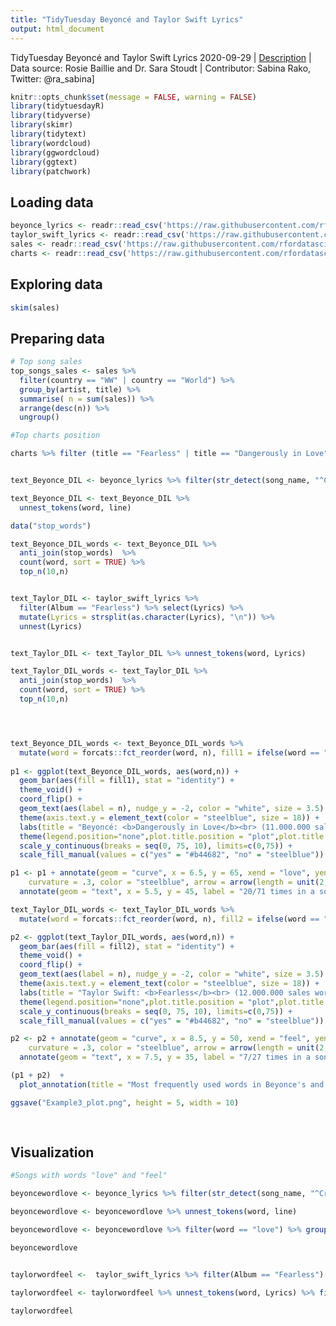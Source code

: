 ---
title: "TidyTuesday Beyoncé and Taylor Swift Lyrics"
output: html_document
---
TidyTuesday Beyoncé and Taylor Swift Lyrics 2020-09-29 |
[Description](https://github.com/rfordatascience/tidytuesday/blob/master/data/2020/2020-09-29/readme.md) |
Data source: Rosie Baillie and Dr. Sara Stoudt |
Contributor: Sabina Rako, Twitter: @ra_sabina]

```{r setup, message=FALSE, warning=FALSE}
knitr::opts_chunk$set(message = FALSE, warning = FALSE)
library(tidytuesdayR)
library(tidyverse)
library(skimr)
library(tidytext)
library(wordcloud)
library(ggwordcloud)
library(ggtext)
library(patchwork)
```

## Loading data

```{r message=FALSE, warning=FALSE}

beyonce_lyrics <- readr::read_csv('https://raw.githubusercontent.com/rfordatascience/tidytuesday/master/data/2020/2020-09-29/beyonce_lyrics.csv')
taylor_swift_lyrics <- readr::read_csv('https://raw.githubusercontent.com/rfordatascience/tidytuesday/master/data/2020/2020-09-29/taylor_swift_lyrics.csv')
sales <- readr::read_csv('https://raw.githubusercontent.com/rfordatascience/tidytuesday/master/data/2020/2020-09-29/sales.csv')
charts <- readr::read_csv('https://raw.githubusercontent.com/rfordatascience/tidytuesday/master/data/2020/2020-09-29/charts.csv')


```

## Exploring data

```{r message=FALSE, warning=FALSE}

skim(sales)
```

## Preparing data 

```{r}
# Top song sales
top_songs_sales <- sales %>% 
  filter(country == "WW" | country == "World") %>% 
  group_by(artist, title) %>% 
  summarise( n = sum(sales)) %>% 
  arrange(desc(n)) %>% 
  ungroup() 

#Top charts position

charts %>% filter (title == "Fearless" | title == "Dangerously in Love") %>% filter(chart_position == 1) %>% select(title, chart)


text_Beyonce_DIL <- beyonce_lyrics %>% filter(str_detect(song_name, "^Crazy in Love") | song_name == "Naughty Girl" | str_detect(song_name, "^Baby Boy (Ft. Sean Paul)") | song_name == "Be with you" | song_name == "Me, Myself and I" | song_name == "Yes" | song_name == "Speechless" | str_detect(song_name, "^That's How You Like It") | str_detect(song_name, "^The Closer I Get to You") | song_name == "Dangerously in Love 2" | song_name == "Beyoncé interlude" | song_name == "Gift from Virgo" | song_name == "Work It Out") %>% select(line)

text_Beyonce_DIL <- text_Beyonce_DIL %>% 
  unnest_tokens(word, line)

data("stop_words")

text_Beyonce_DIL_words <- text_Beyonce_DIL %>% 
  anti_join(stop_words)  %>% 
  count(word, sort = TRUE) %>% 
  top_n(10,n)


text_Taylor_DIL <- taylor_swift_lyrics %>% 
  filter(Album == "Fearless") %>% select(Lyrics) %>% 
  mutate(Lyrics = strsplit(as.character(Lyrics), "\n")) %>%  
  unnest(Lyrics)


text_Taylor_DIL <- text_Taylor_DIL %>% unnest_tokens(word, Lyrics)

text_Taylor_DIL_words <- text_Taylor_DIL %>% 
  anti_join(stop_words)  %>% 
  count(word, sort = TRUE) %>% 
  top_n(10,n)




text_Beyonce_DIL_words <- text_Beyonce_DIL_words %>% 
  mutate(word = forcats::fct_reorder(word, n), fill1 = ifelse(word == "love", "yes", "no"))
                                                            
p1 <- ggplot(text_Beyonce_DIL_words, aes(word,n)) + 
  geom_bar(aes(fill = fill1), stat = "identity") +
  theme_void() + 
  coord_flip() + 
  geom_text(aes(label = n), nudge_y = -2, color = "white", size = 3.5) +
  theme(axis.text.y = element_text(color = "steelblue", size = 18)) +
  labs(title = "Beyoncé: <b>Dangerously in Love</b><br> (11.000.000 sales worldwide)") + 
  theme(legend.position="none",plot.title.position = "plot",plot.title = element_textbox_simple(size = 15,lineheight = 1, padding = margin(5.5, 5.5, 5.5, 5.5),margin = margin(0, 0, 5.5, 0),fill = alpha("steelblue", 0.3))) + 
  scale_y_continuous(breaks = seq(0, 75, 10), limits=c(0,75)) + 
  scale_fill_manual(values = c("yes" = "#b44682", "no" = "steelblue"))

p1 <- p1 + annotate(geom = "curve", x = 6.5, y = 65, xend = "love", yend = 72, 
    curvature = .3, color = "steelblue", arrow = arrow(length = unit(2, "mm"))) +
  annotate(geom = "text", x = 5.5, y = 45, label = "20/71 times in a song \nNaughty Girl", hjust = "left", size = 4, color = "steelblue")

text_Taylor_DIL_words <- text_Taylor_DIL_words %>% 
  mutate(word = forcats::fct_reorder(word, n), fill2 = ifelse(word == "love", "yes", "no"))

p2 <- ggplot(text_Taylor_DIL_words, aes(word,n)) + 
  geom_bar(aes(fill = fill2), stat = "identity") +
  theme_void() + 
  coord_flip() + 
  geom_text(aes(label = n), nudge_y = -2, color = "white", size = 3.5) +
  theme(axis.text.y = element_text(color = "steelblue", size = 18)) + 
  labs(title = "Taylor Swift: <b>Fearless</b><br> (12.000.000 sales worldwide)") + 
  theme(legend.position="none",plot.title.position = "plot",plot.title = element_textbox_simple(size = 15,lineheight = 1, padding = margin(5.5, 5.5, 5.5, 5.5),margin = margin(0, 0, 5.5, 0),fill = alpha("steelblue", 0.3))) + 
  scale_y_continuous(breaks = seq(0, 75, 10), limits=c(0,75)) + 
  scale_fill_manual(values = c("yes" = "#b44682", "no" = "steelblue"))

p2 <- p2 + annotate(geom = "curve", x = 8.5, y = 50, xend = "feel", yend = 28, 
    curvature = .3, color = "steelblue", arrow = arrow(length = unit(2, "mm"))) +
  annotate(geom = "text", x = 7.5, y = 35, label = "7/27 times in a song \nForever & Always", hjust = "left", size = 4, color = "steelblue")

(p1 + p2)  + 
  plot_annotation(title = "Most frequently used words in Beyonce's and Taylor Swift's top selling albums",caption = "Data: Rosie Baillie and Dr. Sara Stoudt: Vis: @ra_sabina", theme = theme(plot.title = element_textbox_simple(size = 20,lineheight = 1, padding = margin(5.5, 5.5, 5.5, 5.5),margin = margin(0, 0, 5.5, 0),fill = alpha("#b44682", 0.3))))

ggsave("Example3_plot.png", height = 5, width = 10)
                                                                                                                                                                                               
                                                              

```
## Visualization



```{r}

#Songs with words "love" and "feel"

beyoncewordlove <- beyonce_lyrics %>% filter(str_detect(song_name, "^Crazy in Love") | song_name == "Naughty Girl" | str_detect(song_name, "^Baby Boy (Ft. Sean Paul)") | song_name == "Be with you" | song_name == "Me, Myself and I" | song_name == "Yes" | song_name == "Speechless" | str_detect(song_name, "^That's How You Like It") | str_detect(song_name, "^The Closer I Get to You") | song_name == "Dangerously in Love 2" | song_name == "Beyoncé interlude" | song_name == "Gift from Virgo" | song_name == "Work It Out") %>% select(line, song_name)

beyoncewordlove <- beyoncewordlove %>% unnest_tokens(word, line)

beyoncewordlove <- beyoncewordlove %>% filter(word == "love") %>% group_by(song_name) %>% count() %>% arrange(desc(n)) 

beyoncewordlove


taylorwordfeel <-  taylor_swift_lyrics %>% filter(Album == "Fearless") %>% select(Lyrics, Title) %>% mutate(Lyrics = strsplit(as.character(Lyrics), "\n")) %>%  unnest(Lyrics)

taylorwordfeel <- taylorwordfeel %>% unnest_tokens(word, Lyrics) %>% filter(word == "feel") 
  
taylorwordfeel  
```